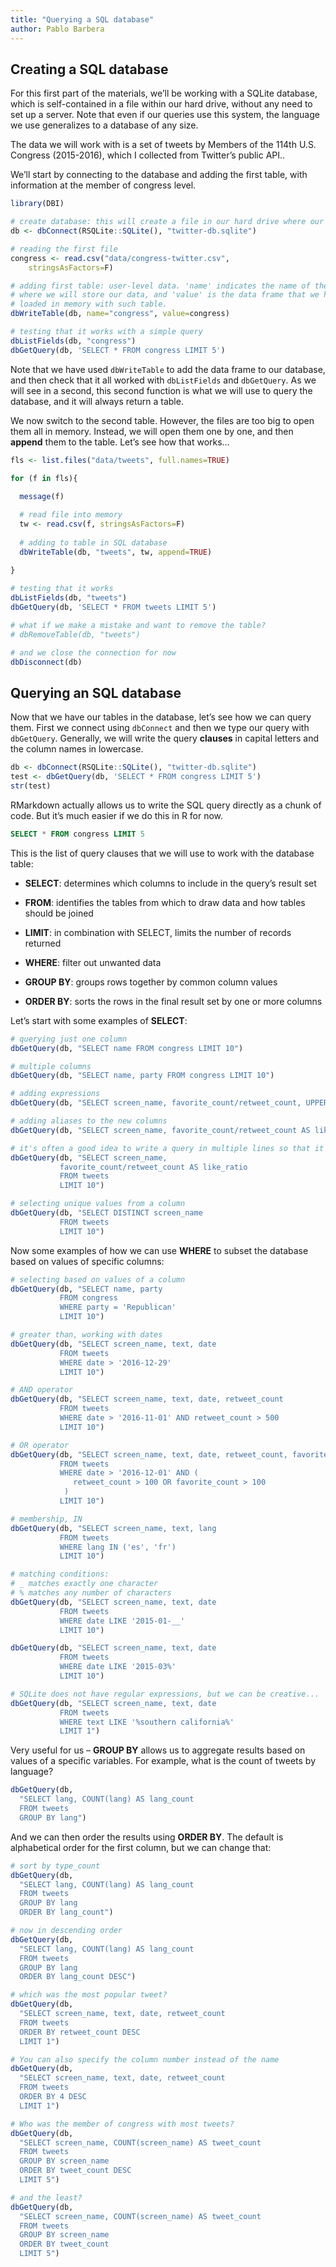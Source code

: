 ```yaml
---
title: "Querying a SQL database"
author: Pablo Barbera
---
```


## Creating a SQL database

For this first part of the materials, we'll be working with a SQLite database, which is self-contained in a file within our hard drive, without any need to set up a server. Note that even if our queries use this system, the language we use generalizes to a database of any size.

The data we will work with is a set of tweets by Members of the 114th U.S. Congress (2015-2016), which I collected from Twitter's public API..

We'll start by connecting to the database and adding the first table, with information at the member of congress level. 

```r
library(DBI)
```

```r
# create database: this will create a file in our hard drive where our tweets will be stored.
db <- dbConnect(RSQLite::SQLite(), "twitter-db.sqlite")

# reading the first file
congress <- read.csv("data/congress-twitter.csv",
	stringsAsFactors=F)

# adding first table: user-level data. 'name' indicates the name of the table
# where we will store our data, and 'value' is the data frame that we have
# loaded in memory with such table.
dbWriteTable(db, name="congress", value=congress)

# testing that it works with a simple query
dbListFields(db, "congress")
dbGetQuery(db, 'SELECT * FROM congress LIMIT 5')
```

Note that we have used `dbWriteTable` to add the data frame to our database, and then check that it all worked with `dbListFields` and `dbGetQuery`. As we will see in a second, this second function is what we will use to query the database, and it will always return a table.

We now switch to the second table. However, the files are too big to open them all in memory. Instead, we will open them one by one, and then __append__ them to the table. Let's see how that works...

```r
fls <- list.files("data/tweets", full.names=TRUE)

for (f in fls){
  
  message(f)

  # read file into memory
  tw <- read.csv(f, stringsAsFactors=F)
  
  # adding to table in SQL database
  dbWriteTable(db, "tweets", tw, append=TRUE)
  
}

# testing that it works
dbListFields(db, "tweets")
dbGetQuery(db, 'SELECT * FROM tweets LIMIT 5')

# what if we make a mistake and want to remove the table?
# dbRemoveTable(db, "tweets")

# and we close the connection for now
dbDisconnect(db)

```

## Querying an SQL database

Now that we have our tables in the database, let's see how we can query them. First we connect using `dbConnect` and then we type our query with `dbGetQuery`. Generally, we will write the query __clauses__ in capital letters and the column names in lowercase.

```r
db <- dbConnect(RSQLite::SQLite(), "twitter-db.sqlite")
test <- dbGetQuery(db, 'SELECT * FROM congress LIMIT 5')
str(test)
```

RMarkdown actually allows us to write the SQL query directly as a chunk of code. But it's much easier if we do this in R for now.

```sql
SELECT * FROM congress LIMIT 5
```

This is the list of query clauses that we will use to work with the database table:

- __SELECT__: determines which columns to include in the query's result set

- __FROM__: identifies the tables from which to draw data and how tables should be joined

- __LIMIT__: in combination with SELECT, limits the number of records returned

- __WHERE__: filter out unwanted data

- __GROUP BY__: groups rows together by common column values

- __ORDER BY__: sorts the rows in the final result set by one or more columns


Let's start with some examples of __SELECT__:

```r
# querying just one column
dbGetQuery(db, "SELECT name FROM congress LIMIT 10")

# multiple columns
dbGetQuery(db, "SELECT name, party FROM congress LIMIT 10")

# adding expressions
dbGetQuery(db, "SELECT screen_name, favorite_count/retweet_count, UPPER(lang) FROM tweets LIMIT 10")

# adding aliases to the new columns
dbGetQuery(db, "SELECT screen_name, favorite_count/retweet_count AS like_ratio FROM tweets LIMIT 10")

# it's often a good idea to write a query in multiple lines so that it's easier to read it:
dbGetQuery(db, "SELECT screen_name, 
           favorite_count/retweet_count AS like_ratio 
           FROM tweets 
           LIMIT 10")

# selecting unique values from a column
dbGetQuery(db, "SELECT DISTINCT screen_name 
           FROM tweets 
           LIMIT 10")

```

Now some examples of how we can use __WHERE__ to subset the database based on values of specific columns:

```r
# selecting based on values of a column
dbGetQuery(db, "SELECT name, party 
           FROM congress
           WHERE party = 'Republican'
           LIMIT 10")

# greater than, working with dates
dbGetQuery(db, "SELECT screen_name, text, date 
           FROM tweets
           WHERE date > '2016-12-29'
           LIMIT 10")

# AND operator
dbGetQuery(db, "SELECT screen_name, text, date, retweet_count 
           FROM tweets
           WHERE date > '2016-11-01' AND retweet_count > 500
           LIMIT 10")

# OR operator
dbGetQuery(db, "SELECT screen_name, text, date, retweet_count, favorite_count
           FROM tweets
           WHERE date > '2016-12-01' AND (
              retweet_count > 100 OR favorite_count > 100
            )
           LIMIT 10")

# membership, IN
dbGetQuery(db, "SELECT screen_name, text, lang
           FROM tweets
           WHERE lang IN ('es', 'fr')
           LIMIT 10")

# matching conditions:
# _ matches exactly one character
# % matches any number of characters
dbGetQuery(db, "SELECT screen_name, text, date
           FROM tweets
           WHERE date LIKE '2015-01-__'
           LIMIT 10")

dbGetQuery(db, "SELECT screen_name, text, date
           FROM tweets
           WHERE date LIKE '2015-03%'
           LIMIT 10")

# SQLite does not have regular expressions, but we can be creative...
dbGetQuery(db, "SELECT screen_name, text, date
           FROM tweets
           WHERE text LIKE '%southern california%'
           LIMIT 1")

```


Very useful for us -- __GROUP BY__ allows us to aggregate results based on values of a specific variables. For example, what is the count of tweets by language?

```r
dbGetQuery(db, 
  "SELECT lang, COUNT(lang) AS lang_count
  FROM tweets
  GROUP BY lang")
```

And we can then order the results using __ORDER BY__. The default is alphabetical order for the first column, but we can change that:

```r
# sort by type_count
dbGetQuery(db, 
  "SELECT lang, COUNT(lang) AS lang_count
  FROM tweets
  GROUP BY lang
  ORDER BY lang_count")

# now in descending order
dbGetQuery(db, 
  "SELECT lang, COUNT(lang) AS lang_count
  FROM tweets
  GROUP BY lang
  ORDER BY lang_count DESC")

# which was the most popular tweet?
dbGetQuery(db, 
  "SELECT screen_name, text, date, retweet_count
  FROM tweets
  ORDER BY retweet_count DESC
  LIMIT 1")

# You can also specify the column number instead of the name
dbGetQuery(db, 
  "SELECT screen_name, text, date, retweet_count
  FROM tweets
  ORDER BY 4 DESC
  LIMIT 1")

# Who was the member of congress with most tweets?
dbGetQuery(db, 
  "SELECT screen_name, COUNT(screen_name) AS tweet_count
  FROM tweets
  GROUP BY screen_name
  ORDER BY tweet_count DESC
  LIMIT 5")

# and the least?
dbGetQuery(db, 
  "SELECT screen_name, COUNT(screen_name) AS tweet_count
  FROM tweets
  GROUP BY screen_name
  ORDER BY tweet_count
  LIMIT 5")

```







